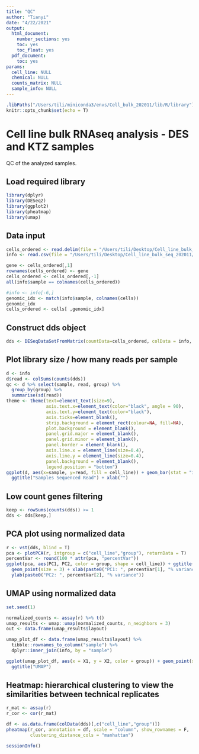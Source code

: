 ```yaml
---
title: "QC"
author: "Tianyi"
date: "4/22/2021"
output:
  html_document:
    number_sections: yes
    toc: yes
    toc_float: yes
  pdf_document:
    toc: yes
params:
  cell_line: NULL
  chemical: NULL
  counts_matrix: NULL
  sample_info: NULL
---
```


```r
.libPaths("/Users/tili/miniconda3/envs/Cell_bulk_202011/lib/R/library")
knitr::opts_chunk$set(echo = T)
```

# Cell line bulk RNAseq analysis - DES and KTZ samples

QC of the analyzed samples.  

## Load required library

```r
library(dplyr)
library(DESeq2)
library(ggplot2)
library(pheatmap)
library(umap)
```

## Data input

```r
cells_ordered <- read.delim(file = "/Users/tili/Desktop/Cell_line_bulk_seq_202011/data/processed/cells_DES_COV434.csv", header = T, sep = ",")
info <- read.csv(file = "/Users/tili/Desktop/Cell_line_bulk_seq_202011/data/processed/info_DES_COV434.csv", header = T, sep = ",")

gene <- cells_ordered[,1] 
rownames(cells_ordered) <- gene 
cells_ordered <- cells_ordered[,-1]
all(info$sample == colnames(cells_ordered))

#info <- info[-6,]
genomic_idx <- match(info$sample, colnames(cells))
genomic_idx
cells_ordered <- cells[ ,genomic_idx]
```

## Construct dds object

```r
dds <- DESeqDataSetFromMatrix(countData=cells_ordered, colData = info, design = ~ group) 
```

## Plot library size / how many reads per sample

```r
d <- info
d$read <- colSums(counts(dds)) 
qc <- d %>% select(sample, read, group) %>% 
  group_by(group) %>% 
  summarise(sd(read))
theme <- theme(text=element_text(size=9),
               axis.text.x=element_text(color="black", angle = 90),
               axis.text.y=element_text(color="black"),
               axis.ticks=element_blank(),
               strip.background = element_rect(colour=NA, fill=NA),
               plot.background = element_blank(),
               panel.grid.major = element_blank(),
               panel.grid.minor = element_blank(),
               panel.border = element_blank(),
               axis.line.x = element_line(size=0.4),
               axis.line.y = element_line(size=0.4),
               panel.background = element_blank(),
               legend.position = "bottom")
ggplot(d, aes(x=sample, y=read, fill = cell_line)) + geom_bar(stat = "identity") + theme +
  ggtitle("Samples Sequenced Read") + xlab("")
```

## Low count genes filtering 

```r
keep <- rowSums(counts(dds)) >= 1 
dds <- dds[keep,]
```

## PCA plot using normalized data

```r
r <- vst(dds, blind = T)
pca <- plotPCA(r, intgroup = c("cell_line","group"), returnData = T) 
percentVar <- round(100 * attr(pca, "percentVar")) 
ggplot(pca, aes(PC1, PC2, color = group, shape = cell_line)) + ggtitle("PCA") + theme +
  geom_point(size = 3) + xlab(paste0("PC1: ", percentVar[1], "% variance")) + 
  ylab(paste0("PC2: ", percentVar[2], "% variance"))
```

## UMAP using normalized data

```r
set.seed(1)

normalized_counts <- assay(r) %>% t()
umap_results <- umap::umap(normalized_counts, n_neighbors = 3)
out <- data.frame(umap_results$layout)

umap_plot_df <- data.frame(umap_results$layout) %>%
  tibble::rownames_to_column("sample") %>% 
  dplyr::inner_join(info, by = "sample")

ggplot(umap_plot_df, aes(x = X1, y = X2, color = group)) + geom_point(size = 2.5) + theme +
  ggtitle("UMAP")
```

## Heatmap: hierarchical clustering to view the similarities between technical replicates

```r
r_mat <- assay(r)
r_cor <- cor(r_mat)

df <- as.data.frame(colData(dds)[,c("cell_line","group")])
pheatmap(r_cor, annotation = df, scale = "column", show_rownames = F,
         clustering_distance_cols = "manhattan")
```

```r
sessionInfo()
```

